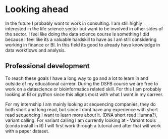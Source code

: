 # Looking ahead
In the future I probably want to work in consulting. I am still highly interested in the life science sector but want to be involved in other sides of the sector. I feel like doing the data science course is something I did because I feel like its a valuable hardskill to have as I am still considering working in finance or BI. In this field its good to already have knowledge in data workflows and analysis.

## Professional development
To reach these goals I have a long way to go and a lot to learn in and outside of my educational carreer. During the DSFB course we are free to work on a datascience or bioinformatics related skill. For this I am probably looking at BI or python since this aligns most with what I want in my carreer.

For my internship I am mainly looking at sequencing companies, they do both short and long read, but since I dont have any experience with short read sequencing I want to learn more about it. (DNA short read illumna?), variant calling.
For variant calling I am currently looking at 
- Variant tools (conda install in R)
I will first work through a tutorial and after that will work with a paper dataset.